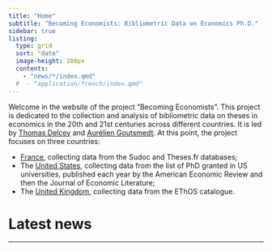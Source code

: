```yaml
---
title: "Home"
subtitle: "Becoming Economists: Bibliometric Data on Economics Ph.D."
sidebar: true
listing: 
  type: grid
  sort: "date"
  image-height: 200px
  contents: 
    - "news/*/index.qmd"
  #  - "application/french/index.qmd"
---
```


Welcome in the website of the project "Becoming Economists". This project is dedicated to the collection and analysis of bibliometric data on theses in economics in the 20th and 21st centuries across different countries. It is led by [Thomas Delcey](https://thomasdelcey.com/) and [Aurélien Goutsmedt](https://aurelien-goutsmedt.com/). At this point, the project focuses on three countries:

  - [France](./documentation/french/), collecting data from the Sudoc and Theses.fr databases;
  - The [United States](./documentation/US/), collecting data from the list of PhD granted in US universities, published each year by the American Economic Review and then the Journal of Economic Literature;
  - The [United Kingdom](./documentation/UK), collecting data from the EThOS catalogue.

# Latest news

---
